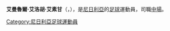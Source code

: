 {{BLP unsourced|time=2022-05-14T09:07:03+00:00}}
{{expand|time=2009-09-29T13:06:22+00:00}}
{{Football player infobox
| playername= 艾素甘
| image = 
| fullname = Emmanuel Elukwu Ezukam
| height = {{height|m=1.75}}
| dateofbirth = {{birth date and age|1984|10|22}}
| cityofbirth = 
| countryofbirth = [[尼日利亞|尼日利亞]]
| position = [[防守中場|防守中場]]<br />[[中場中間|中場中間]]
| currentclub = {{tsl|en|Al Arabi Kuwait||艾阿拉比}}
| clubnumber = 21
| youthyears = 
| youthclubs = 
| years = 2002-2003<br>2003-2004<br>2004<br>2004-2007<br> 2008-
| clubs = [[艾拉華特葉里溫足球會|艾拉華特]]<br>[[伊斯法罕佐布阿汉足球俱乐部|索柏艾恩]]<br>[[艾拉華特葉里溫足球會|艾拉華特]]<br>{{tsl|en|Al-Jaish||塔拉雅}}<br> {{tsl|en|Al Arabi Kuwait||艾阿拉比}}
| caps(goals) = <br>?? (1)<br>{{0}}8 (1)<br>54 (6)<br> 17 (1)
| pcupdate = 22:23, 16 May 2008 (UTC)
| nationalyears = 2006-2008 
| nationalteam = 
| nationalcaps(goals) = 
| pcupdate = 11 September, 2008
| ntupdate = 11 September, 2008
}}

'''艾曼魯爾·艾洛胡·艾素甘'''（'''{{lang|pl|Emmanuel Elukwu Ezukam}}'''，{{bd|1984年|10月22日|catIdx=Emmanuel Elukwu Ezukam}}），是[[尼日利亞|尼日利亞]]的[[足球|足球]]運動員，司職[[中場|中場]]。

{{DEFAULTSORT:Ezukam, Emmanuel}}
[[Category:尼日利亞足球運動員|Category:尼日利亞足球運動員]]
